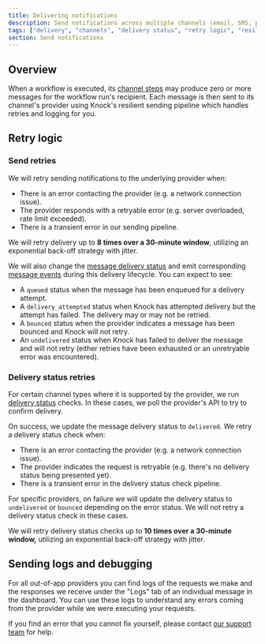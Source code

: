 ```yaml
---
title: Delivering notifications
description: Send notifications across multiple channels (email, SMS, push, chat) with Knock's unified delivery system and retry logic.
tags: ["delivery", "channels", "delivery status", "retry logic", "resilience"]
section: Send notifications
---
```


## Overview

When a workflow is executed, its [channel steps](/designing-workflows/channel-step) may produce zero or more messages for the workflow run's recipient. Each message is then sent to its channel's provider using Knock's resilient sending pipeline which handles retries and logging for you.

## Retry logic

### Send retries

We will retry sending notifications to the underlying provider when:

- There is an error contacting the provider (e.g. a network connection issue).
- The provider responds with a retryable error (e.g. server overloaded, rate limit exceeded).
- There is a transient error in our sending pipeline.

We will retry delivery up to **8 times over a 30-minute window**, utilizing an exponential back-off strategy with jitter.

We will also change the [message delivery status](/send-notifications/message-statuses#delivery-status) and emit corresponding [message events](/send-notifications/message-statuses#message-events) during this delivery lifecycle. You can expect to see:

- A `queued` status when the message has been enqueued for a delivery attempt.
- A `delivery_attempted` status when Knock has attempted delivery but the attempt has failed. The delivery may or may not be retried.
- A `bounced` status when the provider indicates a message has been bounced and Knock will not retry.
- An `undelivered` status when Knock has failed to deliver the message and will not retry (either retries have been exhausted or an unretryable error was encountered).

### Delivery status retries

For certain channel types where it is supported by the provider, we run [delivery status](/send-notifications/message-statuses#delivery-status) checks. In these cases, we poll the provider's API to try to confirm delivery.

On success, we update the message delivery status to `delivered`. We retry a delivery status check when:

- There is an error contacting the provider (e.g. a network connection issue).
- The provider indicates the request is retryable (e.g. there's no delivery status being presented yet).
- There is a transient error in the delivery status check pipeline.

For specific providers, on failure we will update the delivery status to `undelivered` or `bounced` depending on the error status. We will not retry a delivery status check in these cases.

We will retry delivery status checks up to **10 times over a 30-minute window,** utilizing an exponential back-off strategy with jitter.

## Sending logs and debugging

For all out-of-app providers you can find logs of the requests we make and the responses we receive under the "Logs" tab of an individual message in the dashboard. You can use these logs to understand any errors coming from the provider while we were executing your requests.

If you find an error that you cannot fix yourself, please contact [our support team](mailto:support@knock.app) for help.
